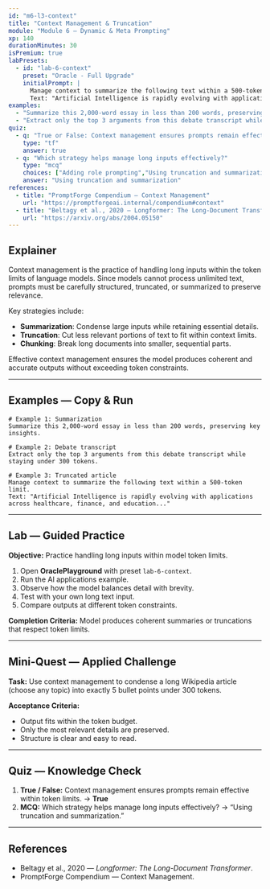 ```yaml
---
id: "m6-l3-context"
title: "Context Management & Truncation"
module: "Module 6 — Dynamic & Meta Prompting"
xp: 140
durationMinutes: 30
isPremium: true
labPresets:
  - id: "lab-6-context"
    preset: "Oracle - Full Upgrade"
    initialPrompt: |
      Manage context to summarize the following text within a 500-token limit. Provide only the most relevant details.
      Text: "Artificial Intelligence is rapidly evolving with applications across healthcare, finance, and education..."
examples:
  - "Summarize this 2,000-word essay in less than 200 words, preserving key insights."
  - "Extract only the top 3 arguments from this debate transcript while staying under 300 tokens."
quiz:
  - q: "True or False: Context management ensures prompts remain effective within token limits."
    type: "tf"
    answer: true
  - q: "Which strategy helps manage long inputs effectively?"
    type: "mcq"
    choices: ["Adding role prompting","Using truncation and summarization","Randomizing inputs","Expanding token count"]
    answer: "Using truncation and summarization"
references:
  - title: "PromptForge Compendium — Context Management"
    url: "https://promptforgeai.internal/compendium#context"
  - title: "Beltagy et al., 2020 — Longformer: The Long-Document Transformer"
    url: "https://arxiv.org/abs/2004.05150"
---
```


<LessonHeader title="Context Management & Truncation" xp={140} duration={30} belt="Red" />

## Explainer

Context management is the practice of handling long inputs within the token limits of language models. Since models cannot process unlimited text, prompts must be carefully structured, truncated, or summarized to preserve relevance.

Key strategies include:
- **Summarization**: Condense large inputs while retaining essential details.
- **Truncation**: Cut less relevant portions of text to fit within context limits.
- **Chunking**: Break long documents into smaller, sequential parts.

Effective context management ensures the model produces coherent and accurate outputs without exceeding token constraints.

---

## Examples — Copy & Run

```text
# Example 1: Summarization
Summarize this 2,000-word essay in less than 200 words, preserving key insights.

# Example 2: Debate transcript
Extract only the top 3 arguments from this debate transcript while staying under 300 tokens.

# Example 3: Truncated article
Manage context to summarize the following text within a 500-token limit.
Text: "Artificial Intelligence is rapidly evolving with applications across healthcare, finance, and education..."
```

---

## Lab — Guided Practice

**Objective:** Practice handling long inputs within model token limits.

1. Open **OraclePlayground** with preset `lab-6-context`.
2. Run the AI applications example.
3. Observe how the model balances detail with brevity.
4. Test with your own long text input.
5. Compare outputs at different token constraints.

**Completion Criteria:** Model produces coherent summaries or truncations that respect token limits.

---

## Mini-Quest — Applied Challenge

**Task:** Use context management to condense a long Wikipedia article (choose any topic) into exactly 5 bullet points under 300 tokens.

**Acceptance Criteria:**
- Output fits within the token budget.
- Only the most relevant details are preserved.
- Structure is clear and easy to read.

---

## Quiz — Knowledge Check

1. **True / False:** Context management ensures prompts remain effective within token limits. → **True**
2. **MCQ:** Which strategy helps manage long inputs effectively? → “Using truncation and summarization.”

---

## References

- Beltagy et al., 2020 — *Longformer: The Long-Document Transformer*.  
- PromptForge Compendium — Context Management.

